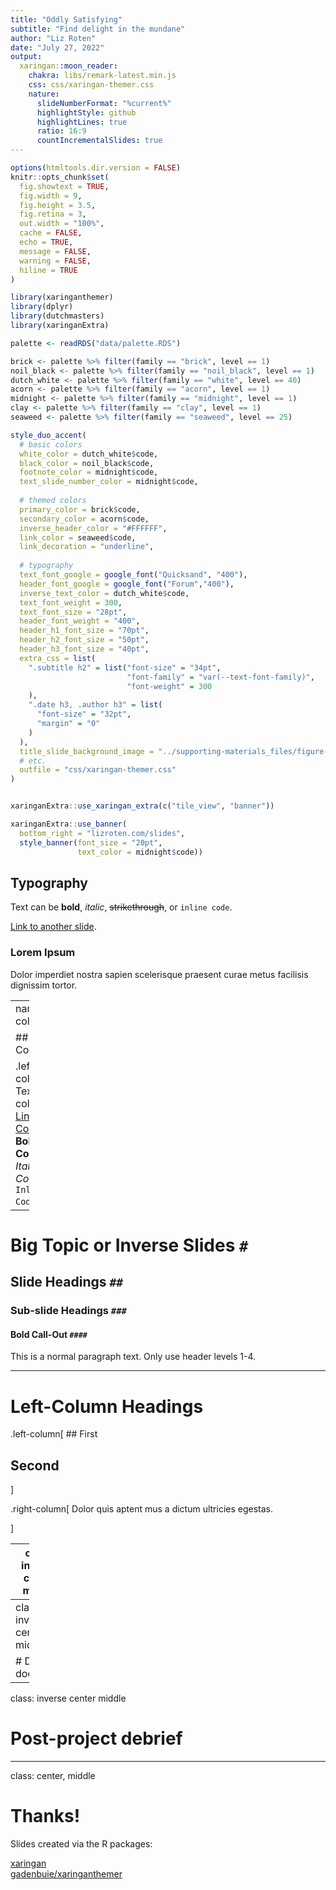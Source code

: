 ```yaml
---
title: "Oddly Satisfying"
subtitle: "Find delight in the mundane"  
author: "Liz Roten"
date: "July 27, 2022"
output:
  xaringan::moon_reader:
    chakra: libs/remark-latest.min.js
    css: css/xaringan-themer.css
    nature:
      slideNumberFormat: "%current%"
      highlightStyle: github
      highlightLines: true
      ratio: 16:9
      countIncrementalSlides: true
---
```

```r
options(htmltools.dir.version = FALSE)
knitr::opts_chunk$set(
  fig.showtext = TRUE,
  fig.width = 9, 
  fig.height = 3.5, 
  fig.retina = 3,
  out.width = "100%",
  cache = FALSE,
  echo = TRUE,
  message = FALSE, 
  warning = FALSE,
  hiline = TRUE
)
```

```r
library(xaringanthemer)
library(dplyr)
library(dutchmasters)
library(xaringanExtra)

palette <- readRDS("data/palette.RDS")

brick <- palette %>% filter(family == "brick", level == 1) 
noil_black <- palette %>% filter(family == "noil_black", level == 1) 
dutch_white <- palette %>% filter(family == "white", level == 40)
acorn <- palette %>% filter(family == "acorn", level == 1)
midnight <- palette %>% filter(family == "midnight", level == 1)
clay <- palette %>% filter(family == "clay", level == 1)
seaweed <- palette %>% filter(family == "seaweed", level == 25)

style_duo_accent(
  # basic colors
  white_color = dutch_white$code,
  black_color = noil_black$code,
  footnote_color = midnight$code,
  text_slide_number_color = midnight$code,
  
  # themed colors
  primary_color = brick$code,
  secondary_color = acorn$code,
  inverse_header_color = "#FFFFFF",
  link_color = seaweed$code,
  link_decoration = "underline",
  
  # typography
  text_font_google = google_font("Quicksand", "400"),
  header_font_google = google_font("Forum","400"),
  inverse_text_color = dutch_white$code,
  text_font_weight = 300,
  text_font_size = "28pt",
  header_font_weight = "400",
  header_h1_font_size = "70pt",
  header_h2_font_size = "50pt",
  header_h3_font_size = "40pt",
  extra_css = list(
    ".subtitle h2" = list("font-size" = "34pt",
                          "font-family" = "var(--text-font-family)",
                          "font-weight" = 300
    ),
    ".date h3, .author h3" = list(
      "font-size" = "32pt",
      "margin" = "0"
    )
  ),
  title_slide_background_image = "../supporting-materials_files/figure-gfm/watercolor-plot-1.png",
  # etc.
  outfile = "css/xaringan-themer.css"
)


xaringanExtra::use_xaringan_extra(c("tile_view", "banner"))
```
```r
xaringanExtra::use_banner(
  bottom_right = "lizroten.com/slides",
  style_banner(font_size = "20pt",
               text_color = midnight$code))
```

## Typography

Text can be **bold**, _italic_, ~~strikethrough~~, or `inline code`.

[Link to another slide](#colors).

### Lorem Ipsum

Dolor imperdiet nostra sapien scelerisque praesent curae metus facilisis dignissim tortor. 


---
name: colors

## Colors

.left-column[
Text color
[Link Color](#3)
**Bold Color**
_Italic Color_
`Inline Code`
]


---

# Big Topic or Inverse Slides `#`

## Slide Headings `##`

### Sub-slide Headings `###`

#### Bold Call-Out `####`

This is a normal paragraph text. Only use header levels 1-4.

---

# Left-Column Headings

.left-column[
## First

## Second
]

.right-column[
Dolor quis aptent mus a dictum ultricies egestas.

]

---
class: inverse center middle

# Project Intake


---
class: inverse center middle

# Do and document

---
class: inverse center middle

# Post-project debrief

---
class: center, middle

# Thanks!

Slides created via the R packages:

[xaringan](https://github.com/yihui/xaringan)<br>
[gadenbuie/xaringanthemer](https://github.com/gadenbuie/xaringanthemer)
